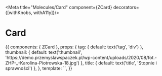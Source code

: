 
<Meta title="Molecules/Card" component={ZCard}   decorators={[withKnobs, withA11y]}/>

# Card

<Props of={ZCard} />

<Preview>
  <Story name="Common">
    {{
        components: { ZCard },
        props: {
          tag: {
            default: text('tag', 'div')
          },
          thumbnail: {
            default: text('thumbnail', 'https://demo.przemyslawspaczek.pl/wp-content/uploads/2020/08/fot.-ZHP-_-Karolina-Piotrowska-18.jpg')
          },
          title: {
            default: text('title', 'Stopnie i sprawności')
          },
        },
        template: `<ZCard
          :thumbnail="thumbnail"
          :title="title"
          to="https://zhp.pl"
          style="width: 250px"
        />`,
    }}
  </Story>
</Preview>
